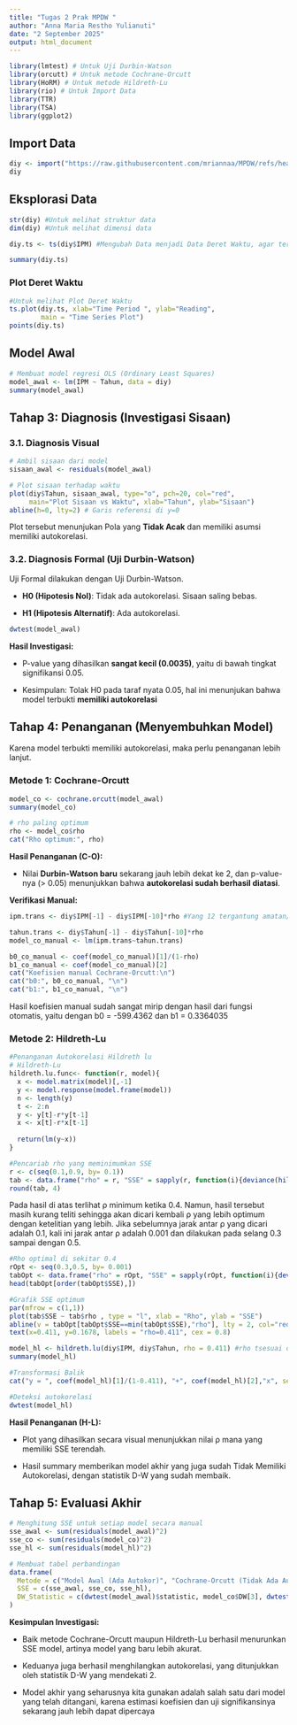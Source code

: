 ```yaml
---
title: "Tugas 2 Prak MPDW " 
author: "Anna Maria Restho Yulianuti" 
date: "2 September 2025" 
output: html_document
---
```


```r
library(lmtest) # Untuk Uji Durbin-Watson
library(orcutt) # Untuk metode Cochrane-Orcutt
library(HoRM) # Untuk metode Hildreth-Lu
library(rio) # Untuk Import Data
library(TTR)
library(TSA)
library(ggplot2)
```

## Import Data

```r
diy <- import("https://raw.githubusercontent.com/mriannaa/MPDW/refs/heads/main/Pertemuan%202/DIY%20IPM.csv")
diy
```

## Eksplorasi Data

```r
str(diy) #Untuk melihat struktur data
dim(diy) #Untuk melihat dimensi data
```

```r
diy.ts <- ts(diy$IPM) #Mengubah Data menjadi Data Deret Waktu, agar terbaca oleh R
```

```r
summary(diy.ts)
```

### Plot Deret Waktu

```r
#Untuk melihat Plot Deret Waktu
ts.plot(diy.ts, xlab="Time Period ", ylab="Reading", 
        main = "Time Series Plot")
points(diy.ts)
```

## Model Awal

```r
# Membuat model regresi OLS (Ordinary Least Squares)
model_awal <- lm(IPM ~ Tahun, data = diy)
summary(model_awal)
```

## Tahap 3: Diagnosis (Investigasi Sisaan)

### 3.1. Diagnosis Visual

```r
# Ambil sisaan dari model
sisaan_awal <- residuals(model_awal)

# Plot sisaan terhadap waktu
plot(diy$Tahun, sisaan_awal, type="o", pch=20, col="red",
     main="Plot Sisaan vs Waktu", xlab="Tahun", ylab="Sisaan")
abline(h=0, lty=2) # Garis referensi di y=0
```

Plot tersebut menunjukan Pola yang **Tidak Acak** dan memiliki asumsi memiliki autokorelasi.

### 3.2. Diagnosis Formal (Uji Durbin-Watson)

Uji Formal dilakukan dengan Uji Durbin-Watson.

-   **H0 (Hipotesis Nol)**: Tidak ada autokorelasi. Sisaan saling bebas.

-   **H1 (Hipotesis Alternatif)**: Ada autokorelasi.

```r
dwtest(model_awal)
```

**Hasil Investigasi:**

-   P-value yang dihasilkan **sangat kecil (0.0035)**, yaitu di bawah tingkat signifikansi 0.05.

-   Kesimpulan: Tolak H0 pada taraf nyata 0.05, hal ini menunjukan bahwa model terbukti **memiliki autokorelasi**

## Tahap 4: Penanganan (Menyembuhkan Model)

Karena model terbukti memiliki autokorelasi, maka perlu penanganan lebih lanjut.

### Metode 1: Cochrane-Orcutt

```r
model_co <- cochrane.orcutt(model_awal)
summary(model_co)

# rho paling optimum
rho <- model_co$rho
cat("Rho optimum:", rho)
```

**Hasil Penanganan (C-O):**

-   Nilai **Durbin-Watson baru** sekarang jauh lebih dekat ke 2, dan p-value-nya (\> 0.05) menunjukkan bahwa **autokorelasi sudah berhasil diatasi**.

**Verifikasi Manual:**

```r
ipm.trans <- diy$IPM[-1] - diy$IPM[-10]*rho #Yang 12 tergantung amatan/Periodenya

tahun.trans <- diy$Tahun[-1] - diy$Tahun[-10]*rho
model_co_manual <- lm(ipm.trans~tahun.trans)

b0_co_manual <- coef(model_co_manual)[1]/(1-rho)
b1_co_manual <- coef(model_co_manual)[2]
cat("Koefisien manual Cochrane-Orcutt:\n")
cat("b0:", b0_co_manual, "\n")
cat("b1:", b1_co_manual, "\n")
```

Hasil koefisien manual sudah sangat mirip dengan hasil dari fungsi otomatis, yaitu dengan b0 = -599.4362 dan b1 = 0.3364035

### Metode 2: Hildreth-Lu

```r
#Penanganan Autokorelasi Hildreth lu
# Hildreth-Lu
hildreth.lu.func<- function(r, model){
  x <- model.matrix(model)[,-1]
  y <- model.response(model.frame(model))
  n <- length(y)
  t <- 2:n
  y <- y[t]-r*y[t-1]
  x <- x[t]-r*x[t-1]
  
  return(lm(y~x))
}

#Pencariab rho yang meminimumkan SSE
r <- c(seq(0.1,0.9, by= 0.1))
tab <- data.frame("rho" = r, "SSE" = sapply(r, function(i){deviance(hildreth.lu.func(i, model_awal))}))
round(tab, 4)
```

Pada hasil di atas terlihat ρ minimum ketika 0.4. Namun, hasil tersebut masih kurang teliti sehingga akan dicari kembali ρ yang lebih optimum dengan ketelitian yang lebih. Jika sebelumnya jarak antar ρ yang dicari adalah 0.1, kali ini jarak antar ρ adalah 0.001 dan dilakukan pada selang 0.3 sampai dengan 0.5.

```r
#Rho optimal di sekitar 0.4
rOpt <- seq(0.3,0.5, by= 0.001)
tabOpt <- data.frame("rho" = rOpt, "SSE" = sapply(rOpt, function(i){deviance(hildreth.lu.func(i, model_awal))}))
head(tabOpt[order(tabOpt$SSE),])
```

```r
#Grafik SSE optimum
par(mfrow = c(1,1))
plot(tab$SSE ~ tab$rho , type = "l", xlab = "Rho", ylab = "SSE")
abline(v = tabOpt[tabOpt$SSE==min(tabOpt$SSE),"rho"], lty = 2, col="red",lwd=2)
text(x=0.411, y=0.1678, labels = "rho=0.411", cex = 0.8)
```

```r
model_hl <- hildreth.lu(diy$IPM, diy$Tahun, rho = 0.411) #rho tsesuai dengan nilai minimum sebelumnya
summary(model_hl)
```

```r
#Transformasi Balik
cat("y = ", coef(model_hl)[1]/(1-0.411), "+", coef(model_hl)[2],"x", sep = "")
```

```r
#Deteksi autokorelasi
dwtest(model_hl)
```

**Hasil Penanganan (H-L):**

-   Plot yang dihasilkan secara visual menunjukkan nilai ρ mana yang memiliki SSE terendah.

-   Hasil summary memberikan model akhir yang juga sudah Tidak Memiliki Autokorelasi, dengan statistik D-W yang sudah membaik.

## Tahap 5: Evaluasi Akhir

```r
# Menghitung SSE untuk setiap model secara manual
sse_awal <- sum(residuals(model_awal)^2)
sse_co <- sum(residuals(model_co)^2)
sse_hl <- sum(residuals(model_hl)^2)

# Membuat tabel perbandingan
data.frame(
  Metode = c("Model Awal (Ada Autokor)", "Cochrane-Orcutt (Tidak Ada Autokor)", "Hildreth-Lu (Tidak Ada Autokor)"),
  SSE = c(sse_awal, sse_co, sse_hl),
  DW_Statistic = c(dwtest(model_awal)$statistic, model_co$DW[3], dwtest(model_hl)$statistic)
)
```

**Kesimpulan Investigasi:**

-   Baik metode Cochrane-Orcutt maupun Hildreth-Lu berhasil menurunkan SSE model, artinya model yang baru lebih akurat.

-   Keduanya juga berhasil menghilangkan autokorelasi, yang ditunjukkan oleh statistik D-W yang mendekati 2.

-   Model akhir yang seharusnya kita gunakan adalah salah satu dari model yang telah ditangani, karena estimasi koefisien dan uji signifikansinya sekarang jauh lebih dapat dipercaya
